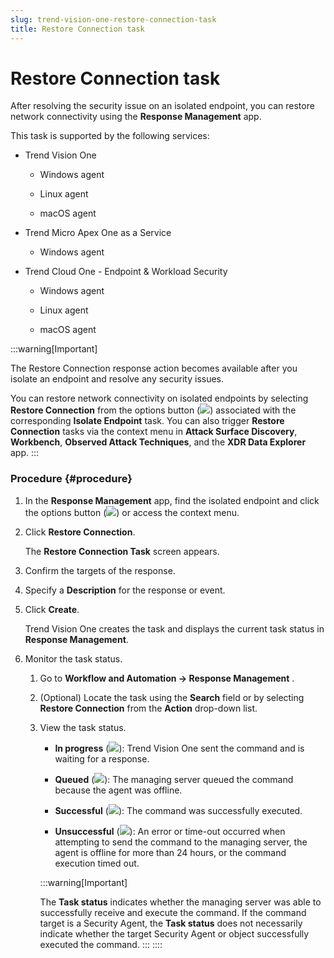 ```yaml
---
slug: trend-vision-one-restore-connection-task
title: Restore Connection task
---
```

# Restore Connection task

After resolving the security issue on an isolated endpoint, you can restore network connectivity using the **Response Management** app.

This task is supported by the following services:

- Trend Vision One

  - Windows agent

  - Linux agent

  - macOS agent

- Trend Micro Apex One as a Service

  - Windows agent

- Trend Cloud One - Endpoint & Workload Security

  - Windows agent

  - Linux agent

  - macOS agent

:::warning[Important]

The Restore Connection response action becomes available after you isolate an endpoint and resolve any security issues.

You can restore network connectivity on isolated endpoints by selecting **Restore Connection** from the options button (![](/images/options_icon=GUID-408062FA-DA13-4ECA-81EB-31A5B68355A1=1=en-us=Low.webp)) associated with the corresponding **Isolate Endpoint** task. You can also trigger **Restore Connection** tasks via the context menu in **Attack Surface Discovery**, **Workbench**, **Observed Attack Techniques**, and the **XDR Data Explorer** app.
:::

### Procedure {#procedure}

1.  In the **Response Management** app, find the isolated endpoint and click the options button (![](/images/options_icon=GUID-408062FA-DA13-4ECA-81EB-31A5B68355A1=1=en-us=Low.webp)) or access the context menu.

2.  Click **Restore Connection**.

    The **Restore Connection Task** screen appears.

3.  Confirm the targets of the response.

4.  Specify a **Description** for the response or event.

5.  Click **Create**.

    Trend Vision One creates the task and displays the current task status in **Response Management**.

6.  Monitor the task status.

    1.  Go to **Workflow and Automation → Response Management** .

    2.  (Optional) Locate the task using the **Search** field or by selecting **Restore Connection** from the **Action** drop-down list.

    3.  View the task status.

        - **In progress** (![](/images/in_progress=GUID-A55897DB-3DEA-4F5C-B7F9-70B3D7FB9EDE=1=en-us=Low.webp)): Trend Vision One sent the command and is waiting for a response.

        - **Queued** (![](/images/queued=GUID-65C0DF81-E50D-4D51-9602-2E9B7A0E5F14=1=en-us=Low.webp)): The managing server queued the command because the agent was offline.

        - **Successful** (![](/images/successful=GUID-1E31AD86-DE2E-48B5-85F7-7C78A3E8BB11=1=en-us=Low.webp)): The command was successfully executed.

        - **Unsuccessful** (![](/images/error=5cc21722-7ceb-480c-b9c2-a47d420cf1cc.webp)): An error or time-out occurred when attempting to send the command to the managing server, the agent is offline for more than 24 hours, or the command execution timed out.

        :::warning[Important]

        The **Task status** indicates whether the managing server was able to successfully receive and execute the command. If the command target is a Security Agent, the **Task status** does not necessarily indicate whether the target Security Agent or object successfully executed the command.
        :::
::::

